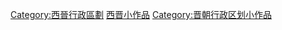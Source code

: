 {{Hiddencat}}
[[Category:西晉行政區劃|Category:西晉行政區劃]]
[[Category:西晋小作品|]]
[[Category:晋朝行政区划小作品|Category:晋朝行政区划小作品]]